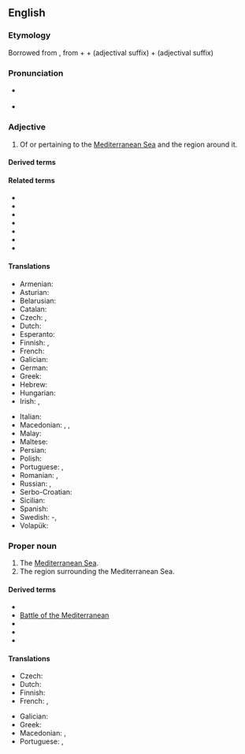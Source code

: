 ==English==

===Etymology===
Borrowed from {{bor|en|la|Mediterraneanus}}, from {{m|la|medius||middle}} + {{m|la|terra||earth, land}} + {{m|la|-anus}} (adjectival suffix) + {{m|la|-eanus}} (adjectival suffix)

===Pronunciation===
* {{a|RP}} {{IPA|/ˌmɛdɪtəˈɹeɪnɪən/|lang=en}}
* {{a|US}} {{IPA|/ˌmɛdɪtəˈɹeɪnɪən/|/mɛdɪtəˈɹeɪnjən/|lang=en}}

===Adjective===
{{en-adj}}

# Of or pertaining to the [[Mediterranean Sea]] and the region around it.

====Derived terms====
{{der4|lang=en
|familial Mediterranean fever
|medicane
|Mediterranean anchovy
|Mediterranean anemia
|Mediterranean back
|Mediterranean Basin
|Mediterranean blue
|Mediterranean climate
|Mediterranean coast fever
|Mediterranean cypress
|Mediterranean Deep Water
|Mediterranean diet
|Mediterranean disease
|Mediterranean eddy
|Mediterranean erythematous fever
|Mediterranean exanthematous fever
|Mediterranean fan palm
|Mediterranean fever
|Mediterranean flour moth
|Mediterranean forest
|Mediterranean front
|Mediterranean fruit fly
|Mediterranean Games
|Mediterranean gecko
|Mediterranean gull
|Mediterranean hackberry
|Mediterranean house gecko
|Mediterranean Irish
|Mediterranean Irishman
|Mediterranean lenses
|Mediterranean lingua franca
|Mediterranean lymphoma
|Mediterranean monk seal
|Mediterranean outflow
|Mediterranean pine
|Mediterranean race
|Mediterranean recluse spider
|Mediterranean region
|Mediterranean Revival Style architecture
|Mediterranean Sea
|Mediterranean shearwater
|Mediterranean snapdragon
|Mediterranean spearfish
|Mediterranean spotted fever
|Mediterranean Squadron
|Mediterranean States
|Mediterranean Station
|Mediterranean Theater of Operations
|Mediterranean theileriosis
|Mediterranean triad
|Mediterranean tropical cyclone
|Mediterranean water
|Mediterranean water shrew
|Mediterranean wood
|Mediterranean-hemoglobin E disease
|Mediterraneanise
|Mediterraneanize
|Protomediterranean
|submediterranean}}

====Related terms====
* {{l|en|medium}}
* {{l|en|middle}}
* {{l|en|Middle-earth}}
* {{l|en|Middle Earth}}
* {{l|en|terra}}
* {{l|en|Terran}}
* {{l|en|terrestrial}}

====Translations====
{{trans-top|Of or pertaining to the Mediterranean Sea and the region around it}}
* Armenian: {{t+|hy|միջերկրական}}
* Asturian: {{t|ast|mediterraneu}}
* Belarusian: {{t|be|міжземнаморскі}}
* Catalan: {{t+|ca|mediterrani}}
* Czech: {{t|cs|středozemní}}, {{t+|cs|středomořský}}
* Dutch: {{t+|nl|mediterraan}}
* Esperanto: {{t|eo|mediteranea}}
* Finnish: {{t|fi|välimerellinen}}, {{t|fi|Välimeren}}
* French: {{t+|fr|méditerranéen}}
* Galician: {{t+|gl|mediterráneo}}
* German: {{t+|de|mediterran}}
* Greek: {{t+|el|μεσογειακός}}
* Hebrew: {{t|he|ים תיכוני|tr=yám-tikhoní|sc=Hebr}}
* Hungarian: {{t+|hu|mediterrán}}
* Irish: {{t|ga|Meánmhara}}, {{t|ga|Meánmhuirí}}
{{trans-mid}}
* Italian: {{t+|it|mediterraneo}}
* Macedonian: {{t|mk|средоземен|tr=sredózemen}}, {{t|mk|средоземноморски|tr=sredozemnomórski}}, {{t|mk|медитерански|tr=mediteránski}}
* Malay: {{t|ms|mediteranean}}
* Maltese: {{t|mt|Mediterran|m}}
* Persian: {{t|fa|مدیترانه‌ای|tr=medītarāne'ī}}
* Polish: {{t+|pl|śródziemnomorski}}
* Portuguese: {{t|pt|mediterrânico}}, {{t+|pt|mediterrâneo}}
* Romanian: {{t+|ro|mediteranean}}, {{t|ro|mediteran|m}}
* Russian: {{t+|ru|средиземноморский}}, {{t+|ru|средиземный}}
* Serbo-Croatian: {{t|sh|mediteran}}
* Sicilian: {{t|scn|miditirràniu}}
* Spanish: {{t+|es|mediterráneo}}
* Swedish: {{t+|sv|medelhavs}}-, {{t+|sv|mediterran}}
* Volapük: {{t|vo|Zänodamelik}}
{{trans-bottom}}

===Proper noun===
{{en-proper noun}}

# The [[Mediterranean Sea]].
# The region surrounding the Mediterranean Sea.

====Derived terms====
<!--Terms derived from the NOUN-->
* {{l|en|American Mediterranean}}
* [[w:Battle of the Mediterranean|Battle of the Mediterranean]]
* {{l|en|Blue Mediterranean}}
* {{l|en|Key of the Mediterranean}}
* {{l|en|Red Mediterranean}}

====Translations====
{{trans-see|Mediterranean Sea}}

{{trans-top|region surrounding the Mediterranean Sea}}
* Czech: {{t|cs|Středomoří|n}}
* Dutch: {{t+|nl|Middellandse Zee|n}}
* Finnish: {{t|fi|[[Välimeri|Välimeren]] [[alue]]}}
* French: {{t|fr|Bassin méditerranéen|m}}, {{t|fr|Monde méditerranéen|m}}
{{trans-mid}}
* Galician: {{t|gl|rexión mediterránea|f}}
* Greek: {{t+|el|Μεσόγειος|f}}
* Macedonian: {{t|mk|Медитеран|m|tr=Mediterán}}, {{t|mk|Средоземје|n|tr=Sredózemje}}
* Portuguese: {{t|pt|[[região]] [[do]] [[Mediterrâneo]]|f}}, {{t+|pt|Mediterrâneo|m}}
{{trans-bottom}}